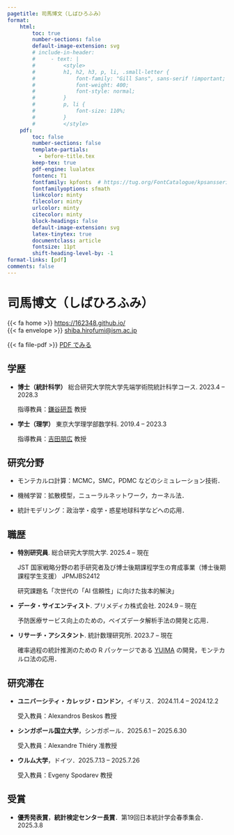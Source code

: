 ```yaml
---
pagetitle: 司馬博文（しばひろふみ）
format:
    html:
        toc: true
        number-sections: false
        default-image-extension: svg
        # include-in-header: 
        #     - text: |
        #         <style>
        #         h1, h2, h3, p, li, .small-letter {
        #             font-family: "Gill Sans", sans-serif !important;
        #             font-weight: 400;
        #             font-style: normal;
        #         }
        #         p, li {
        #             font-size: 110%;
        #         }
        #         </style>
    pdf: 
        toc: false
        number-sections: false
        template-partials: 
          - before-title.tex
        keep-tex: true
        pdf-engine: lualatex
        fontenc: T1
        fontfamily: kpfonts  # https://tug.org/FontCatalogue/kpsansserif/
        fontfamilyoptions: sfmath
        linkcolor: minty
        filecolor: minty
        urlcolor: minty
        citecolor: minty
        block-headings: false
        default-image-extension: svg
        latex-tinytex: true
        documentclass: article
        fontsize: 11pt
        shift-heading-level-by: -1
format-links: [pdf]
comments: false
---
```


::: {layout="[50,50]" layout-valign="bottom"}

::: {#first-column}
# \Huge 司馬博文（しばひろふみ） {.large-letter}
:::

::: {#second-column .artificial-align}

\color{minty}

\hfill [{{< fa home >}}]{.color-minty} [https://162348.github.io/](https://162348.github.io/){.small-letter}\par<br>
\hfill [{{< fa envelope >}}]{.color-minty} [shiba.hirofumi@ism.ac.jp](mailto:shiba.hirofumi@ism.ac.jp){.small-letter}\par

::: {.content-visible when-format="html"}

[{{< fa file-pdf >}}]{.color-minty} [PDF でみる](https://162348.github.io/static/CV/cv_Japanese.pdf){.small-letter}

:::

:::

:::

\vspace{-1em}

## 学歴

::: {.content-visible when-format="pdf"}
\renewcommand{\labelitemi}{\textcolor{minty}{\faGraduationCap}}
:::

* **博士（統計科学）** 総合研究大学院大学先端学術院統計科学コース. \hfill [2023.4 -- 2028.3]{.cvdate}

    指導教員：[鎌谷研吾](https://sites.google.com/view/kengokamatani/home) 教授

* **学士（理学）** 東京大学理学部数学科. \hfill [2019.4 -- 2023.3]{.cvdate}

    指導教員：[吉田朋広](https://www.ms.u-tokyo.ac.jp/~nakahiro/hp-naka-e) 教授

## 研究分野

::: {.content-visible when-format="pdf"}
\renewcommand{\labelitemi}{\textcolor{minty}{\faCheck}}
:::

* モンテカルロ計算：MCMC，SMC，PDMC などのシミュレーション技術．

* 機械学習：拡散模型，ニューラルネットワーク，カーネル法．

* 統計モデリング：政治学・疫学・惑星地球科学などへの応用．

## 職歴

::: {.content-visible when-format="pdf"}
\renewcommand{\labelitemi}{\textcolor{minty}{\faSuitcase}}
:::

* **特別研究員**. 総合研究大学院大学. \hfill [2025.4 -- 現在]{.cvdate}

    JST 国家戦略分野の若⼿研究者及び博⼠後期課程学⽣の育成事業（博⼠後期課程学⽣⽀援） JPMJBS2412
    
    研究課題名「次世代の「AI 信頼性」に向けた抜本的解決」

* **データ・サイエンティスト**. プリメディカ株式会社. \hfill [2024.9 -- 現在]{.cvdate}

    予防医療サービス向上のための，ベイズデータ解析手法の開発と応用．

* **リサーチ・アシスタント**. 統計数理研究所. \hfill [2023.7 -- 現在]{.cvdate}

    確率過程の統計推測のための R パッケージである [YUIMA](https://r-forge.r-project.org/projects/yuima/) の開発，モンテカルロ法の応用．


<!-- 
* **交流研究生**. 東京大学先端科学技術研究センター. \hfill [2023.4 -- 現在]{.cvdate}

    信頼できる AI と機械学習の視点からの経済安全保障の研究．

* **データサイエンティスト**. _IMIS 研究所_. \hfill [2022.8 -- 2024.1]{.cvdate}

    製造業のクライアントに対して統計分析と機械学習のソリューションを提供．
-->

## 研究滞在

::: {.content-visible when-format="pdf"}
\renewcommand{\labelitemi}{\textcolor{minty}{\faUniversity}}
:::

* **ユニバーシティ・カレッジ・ロンドン**，イギリス．\hfill [2024.11.4 -- 2024.12.2]{.cvdate}

  受入教員：Alexandros Beskos 教授

* **シンガポール国立大学**，シンガポール．\hfill [2025.6.1 -- 2025.6.30]{.cvdate}

  受入教員：Alexandre Thiéry 准教授

* **ウルム大学**，ドイツ．\hfill [2025.7.13 -- 2025.7.26]{.cvdate}

  受入教員：Evgeny Spodarev 教授

## 受賞

::: {.content-visible when-format="pdf"}
\renewcommand{\labelitemi}{\textcolor{minty}{\faAward}}
:::

* **優秀発表賞**，**統計検定センター長賞**．第19回日本統計学会春季集会．\hfill [2025.3.8]{.cvdate}

::: {.content-visible when-format="pdf"}
\renewcommand{\labelitemi}{\textcolor{minty}{\faBookmark}}
:::